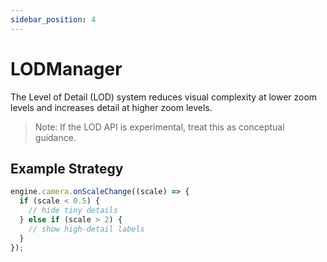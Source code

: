 ```yaml
---
sidebar_position: 4
---
```


# LODManager

The Level of Detail (LOD) system reduces visual complexity at lower zoom levels and increases detail at higher zoom levels.

> Note: If the LOD API is experimental, treat this as conceptual guidance.

## Example Strategy

```ts
engine.camera.onScaleChange((scale) => {
  if (scale < 0.5) {
    // hide tiny details
  } else if (scale > 2) {
    // show high-detail labels
  }
});
```
